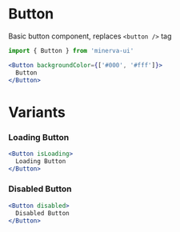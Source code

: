 
<Meta title="Elements|Button" component={Button} />

# Button

Basic button component, replaces `<button />` tag

```js
import { Button } from 'minerva-ui'
```

```jsx
<Button backgroundColor={['#000', '#fff']}>
  Button
</Button>
```

<Props of={Button} />

# Variants

### Loading Button

```jsx
<Button isLoading>
  Loading Button
</Button>
```

### Disabled Button
```jsx
<Button disabled>
  Disabled Button
</Button>
```